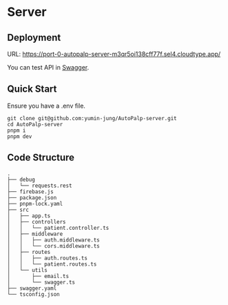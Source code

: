 # Server

## Deployment

URL: https://port-0-autopalp-server-m3qr5oi138cff77f.sel4.cloudtype.app/

You can test API in [Swagger](https://port-0-autopalp-server-m3qr5oi138cff77f.sel4.cloudtype.app/api-docs/).

## Quick Start

Ensure you have a .env file.

```
git clone git@github.com:yumin-jung/AutoPalp-server.git
cd AutoPalp-server
pnpm i
pnpm dev
```

## Code Structure

```
.
├── debug
│   └── requests.rest
├── firebase.js
├── package.json
├── pnpm-lock.yaml
├── src
│   ├── app.ts
│   ├── controllers
│   │   └── patient.controller.ts
│   ├── middleware
│   │   ├── auth.middleware.ts
│   │   └── cors.middleware.ts
│   ├── routes
│   │   ├── auth.routes.ts
│   │   └── patient.routes.ts
│   └── utils
│       ├── email.ts
│       └── swagger.ts
├── swagger.yaml
└── tsconfig.json
```
